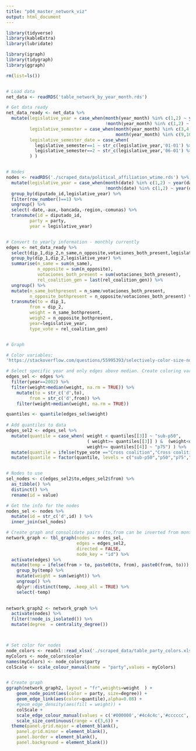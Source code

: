 ```yaml
---
title: "p04_master_network_viz"
output: html_document
---
```


```r
library(tidyverse)
library(kableExtra)
library(lubridate)

library(igraph)
library(tidygraph)
library(ggraph)

rm(list=ls())


# Load data
net_data <- readRDS('table_network_by_year_month.rds')

# Get data ready
net_data_ready <- net_data %>% 
  mutate(legislative_year = case_when(month(year_month) %in% c(1,2) ~ year(year_month)-1,
                                      !month(year_month) %in% c(1,2) ~ year(year_month)),
         legislative_semester = case_when(month(year_month) %in% c(3,4,5,6,7,8) ~ 1,
                                          month(year_month) %in% c(9,10,11,12,1,2) ~ 2 ),
         legislative_semester_date = case_when(
           legislative_semester==1 ~ str_c(legislative_year,'01-01') %>% as_date(),
           legislative_semester==2 ~ str_c(legislative_year,'06-01') %>% as_date()
         ) )


# Nodes
nodes <- readRDS('./scraped_data/political_affiliation_wtime.rds') %>% 
  mutate(legislative_year = case_when(month(date) %in% c(1,2) ~ year(date)-1,
                                      !month(date) %in% c(1,2) ~ year(date) ) ) %>% 
  group_by(diputado_id,legislative_year) %>% 
  filter(row_number()==1) %>% 
  ungroup() %>% 
  select(-date,-aux,-bancada,-region,-comunas) %>% 
  transmute(id = diputado_id,
         party = party,
         year = legislative_year)


# Convert to yearly information - monthly currently
edges <- net_data_ready %>% 
  select(dip_1,dip_2,n_same,n_opposite,votaciones_both_present,legislative_year,rel_coalition_gen) %>% 
  group_by(dip_1,dip_2,legislative_year) %>% 
  summarise(n_same = sum(n_same),
            n_opposite = sum(n_opposite),
            votaciones_both_present = sum(votaciones_both_present),
            rel_coalition_gen = last(rel_coalition_gen)) %>% 
  ungroup() %>% 
  mutate(n_same_bothpresent = n_same/votaciones_both_present,
         n_opposite_bothpresent = n_opposite/votaciones_both_present) %>% 
  transmute(to = dip_1,
         from = dip_2,
         weight = n_same_bothpresent,
         weigh2 = n_opposite_bothpresent,
         year=legislative_year,
         type_vote = rel_coalition_gen)



```

```r
# Graph

# Color variables:
'https://stackoverflow.com/questions/55995393/selectively-color-size-nodes-in-ggraph'

# Select specific year and only edges above median. Create coloring variables
edges_sel <- edges %>% 
  filter(year==2002) %>% 
  filter(weight>median(weight, na.rm = TRUE)) %>% 
    mutate(to = str_c('d',to),
         from = str_c('d',from)) %>% 
    filter(weight>median(weight, na.rm = TRUE))

quantiles <- quantile(edges_sel$weight)
  
# Add quantiles to data
edges_sel2 <- edges_sel %>% 
  mutate(quantile = case_when( weight < quantiles[[3]] ~ "sub-p50",
                               ( weight>= quantiles[[3]] ) &  (weight<quantiles[[4]]) ~ "p50",
                               weight>= quantiles[[4]] ~ "p75") ) %>% 
  mutate(quantile = ifelse(type_vote =="Cross coalition","Cross coalition", quantile) ) %>%  
  mutate(quantile = factor(quantile, levels = c("sub-p50","p50","p75","Cross coalition")))


# Nodes to use
sel_nodes <- c(edges_sel2$to,edges_sel2$from) %>% 
  as_tibble() %>% 
  distinct() %>% 
  rename(id = value)

# Get the info for the nodes
nodes_sel <- nodes %>% 
  mutate(id = str_c('d',id) ) %>% 
  inner_join(sel_nodes)

# Create graph and consolidate pairs (to,from can be inverted from month to month)
network_graph <- tbl_graph(nodes = nodes_sel,
                           edges = edges_sel2,
                           directed = FALSE,
                           node_key = "id") %>% 
  activate(edges) %>% 
  mutate(temp = ifelse(from > to, paste0(to, from), paste0(from, to))) %>% 
    group_by(temp) %>% 
    mutate(weight = sum(weight)) %>% 
    ungroup() %>% 
    dplyr::distinct(temp, .keep_all = TRUE) %>% 
    select(-temp)
  

network_graph2 <- network_graph %>% 
  activate(nodes) %>% 
  filter(!node_is_isolated()) %>% 
  mutate(degree  = centrality_degree())



# Set color for nodes
node_colors <- readxl::read_xlsx('./scraped_data/table_party_colors.xlsx')
myColors <- node_colors$color
names(myColors) <- node_colors$party
colScale <- scale_colour_manual(name = "party",values = myColors)


# Create graph
ggraph(network_graph2, layout = "fr",weights=weight  ) + 
    geom_node_point(aes(color = party, size=degree)) +
    geom_edge_link(aes(color=quantile),alpha=0.08) +
    #geom_edge_density(aes(fill = weight)) +
    colScale +
    scale_edge_colour_manual(values = c('#000000','#4c4c4c','#cccccc','#dc143C') ) +
    scale_size_continuous(range = c(3,6)) +
  theme(panel.grid.major = element_blank(),
    panel.grid.minor = element_blank(),
    panel.border = element_blank(),
    panel.background = element_blank()) 




```

